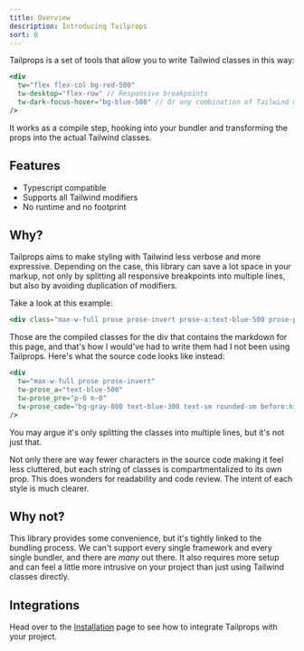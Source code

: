 ```yaml
---
title: Overview
description: Introducing Tailprops
sort: 0
---
```


Tailprops is a set of tools that allow you to write Tailwind classes in this way:

```jsx
<div
  tw="flex flex-col bg-red-500"
  tw-desktop="flex-row" // Responsive breakpoints
  tw-dark-focus-hover="bg-blue-500" // Or any combination of Tailwind modifiers
/>
```

It works as a compile step, hooking into your bundler and transforming the props into the actual Tailwind classes.

## Features

- Typescript compatible
- Supports all Tailwind modifiers
- No runtime and no footprint

## Why?

Tailprops aims to make styling with Tailwind less verbose and more expressive. Depending on the case, this library can save a lot space in your markup, not only by splitting all responsive breakpoints into multiple lines, but also by avoiding duplication of modifiers.

Take a look at this example:

```jsx
<div class="max-w-full prose prose-invert prose-a:text-blue-500 prose-pre:p-0 prose-pre:m-0 prose-code:bg-gray-800 prose-code:text-blue-300 prose-code:text-sm prose-code:rounded-sm prose-code:before:hidden prose-code:after:hidden" />
```

Those are the compiled classes for the div that contains the markdown for this page, and that's how I would've had to write them had I not been using Tailprops. Here's what the source code looks like instead:

```jsx
<div
  tw="max-w-full prose prose-invert"
  tw-prose_a="text-blue-500"
  tw-prose_pre="p-0 m-0"
  tw-prose_code="bg-gray-800 text-blue-300 text-sm rounded-sm before:hidden after:hidden"
/>
```

You may argue it's only splitting the classes into multiple lines, but it's not just that.

Not only there are way fewer characters in the source code making it feel less cluttered, but each string of classes is compartmentalized to its own prop. This does wonders for readability and code review. The intent of each style is much clearer.

## Why not?

This library provides some convenience, but it's tightly linked to the bundling process. We can't support every single framework and every single bundler, and there are _many_ out there. It also requires more setup and can feel a little more intrusive on your project than just using Tailwind classes directly.

## Integrations

Head over to the [Installation](/docs/installation) page to see how to integrate Tailprops with your project.
